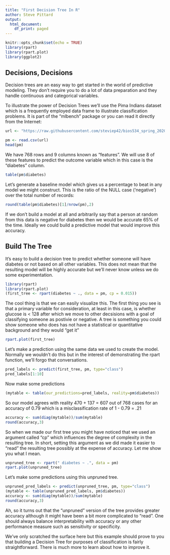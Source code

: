 ```yaml
---
title: "First Decision Tree In R"
author: Steve Pittard
output:
  html_document:
    df_print: paged
---
```


```r
knitr::opts_chunk$set(echo = TRUE)
library(rpart)
library(rpart.plot)
library(ggplot2)
```

## Decisions, Decisions

Decision trees are an easy way to get started in the world of predictive modeling. They don't require you to do a lot of data preparation and they handle continuous and categorical variables. 

To illustrate the power of Decision Trees we'll use the Pima Indians dataset which is a frequently employed data frame to illustrate classification problems. It is part of the "mlbench" package or you can read it directly from the Internet:


```r
url <- "https://raw.githubusercontent.com/steviep42/bios534_spring_2020/master/data/pima.csv"

pm <- read.csv(url)
head(pm)
```

We have 768 rows and 9 columns known as "features". We will use 8 of these features to predict the outcome variable which in this case is the "diabetes" column. 

```r
table(pm$diabetes)
```

Let's generate a baseline model which gives us a percentage to beat in any model we might construct. This is the ratio of the NULL case ('negative') over the total number of records:

```r
round(table(pm$diabetes)[1]/nrow(pm),2)
```

If we don't build a model at all and arbitrarily say that a person at random from this data is negative for diabetes then we would be accurate 65% of the time. Ideally we could build a predictive model that would improve this accuracy.

## Build The Tree

It's easy to build a decision tree to predict whether someone will have diabetes or not based on all other variables. This does not mean that the resulting model will be highly accurate but we'll never know unless we do some experimentation. 


```r
library(rpart)
library(rpart.plot)
(first_tree <- rpart(diabetes ~ ., data = pm, cp = 0.015))
```

The cool thing is that we can easily visualize this. The first thing you see is that a primary variable for consideration, at least in this case, is whether glucose is < 128 after which we move to other decsisions with a goal of classifying someone as postivie or negative. A tree is something you could show someone who does has not have a statistical or quantitative background and they would "get it"


```r
rpart.plot(first_tree)
```


Let's make a prediction using the same data we used to create the model. Normally we wouldn't do this but in the interest of demonstrating the rpart function, we'll forgo that conversations. 


```r
pred_labels <- predict(first_tree, pm, type="class")
pred_labels[1:10]
```

Now make some predictions

```r
(mytable <- table(our_predictions=pred_labels, reality=pm$diabetes))
```

So our model agrees with reality 470 + 137 = 607 out of 768 cases for an accuracy of 0.79 which is a misclassification rate of 1 - 0.79 = .21


```r
accuracy <- sum(diag(mytable))/sum(mytable)
round(accuracy,3)
```

So when we made our first tree you might have noticed that we used an argument called "cp" which influences the degree of complexity in the resulting tree. In short, setting this argument as we did made it easier to "read" the resulting tree possibly at the expense of accuracy. Let me show you what I mean. 

```r
unpruned_tree <- rpart(" diabetes ~ .", data = pm)
rpart.plot(unpruned_tree)
```


 Let's make some predictions using this unpruned tree. 

```r
unpruned_pred_labels <- predict(unpruned_tree, pm, type="class")
(mytable <- table(unpruned_pred_labels, pm$diabetes))
accuracy <- sum(diag(mytable))/sum(mytable)
round(accuracy,3)
```

Ah, so it turns out that the "unpruned" version of the tree provides greater accuracy although it might have been a bit more complicated to "read". One should always balance interpretability with accuracy or any other performance measure such as sensitivity or specificity. 

We've only scratched the surface here but this example should prove to you that building a Decision Tree for purposes of classification is fairly straightforward. There is much more to learn about how to improve it. 

